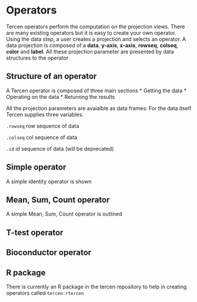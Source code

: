# Operators
Tercen operators perform the computation on the projection views. There are many existing operators but it is easy to create your own operator. Using the data step, a user creates a projection and selects an operator. A data projection is composed of a __data__, __y-axis__, __x-axis__, __rowseq__, __colseq__, __color__ and __label__. All these projection parameter are presented by data structures to the operator

## Structure of an operator
A Tercen operator is composed of three main sections
* Getting the data
* Operating on the data
* Returning the results

All the projection parameters are avaialble as data frames:
For the data itself Tercen supplies three variables.

``.rowseq``  row sequence of data

``.colseq``  col sequence of data

``.id``      id sequence of data (will be deprecated)


## Simple operator
A simple identity operator is shown

## Mean, Sum, Count operator
A simple Mean, Sum, Count operator is outlined

## T-test operator

## Bioconductor operator

## R package
There is currently an R package in the tercen repository to help in creating operators called ``tercen:rtercen`` 


